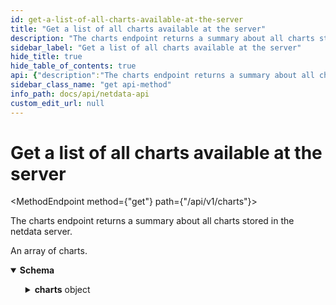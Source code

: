 ```yaml
---
id: get-a-list-of-all-charts-available-at-the-server
title: "Get a list of all charts available at the server"
description: "The charts endpoint returns a summary about all charts stored in the netdata server."
sidebar_label: "Get a list of all charts available at the server"
hide_title: true
hide_table_of_contents: true
api: {"description":"The charts endpoint returns a summary about all charts stored in the netdata server.","responses":{"200":{"description":"An array of charts.","content":{"application/json":{"schema":{"type":"object","properties":{"hostname":{"type":"string","description":"The hostname of the netdata server."},"version":{"type":"string","description":"netdata version of the server."},"release_channel":{"type":"string","description":"The release channel of the build on the server.","example":"nightly"},"timezone":{"type":"string","description":"The current timezone on the server."},"os":{"type":"string","description":"The netdata server host operating system.","enum":["macos","linux","freebsd"]},"history":{"type":"number","description":"The duration, in seconds, of the round robin database maintained by netdata."},"memory_mode":{"type":"string","description":"The name of the database memory mode on the server."},"update_every":{"type":"number","description":"The default update frequency of the netdata server. All charts have an update frequency equal or bigger than this."},"charts":{"type":"object","description":"An object containing all the chart objects available at the netdata server. This is used as an indexed array. The key of each chart object is the id of the chart.","additionalProperties":{"type":"object","properties":{"id":{"type":"string","description":"The unique id of the chart."},"name":{"type":"string","description":"The name of the chart."},"type":{"type":"string","description":"The type of the chart. Types are not handled by netdata. You can use this field for anything you like."},"family":{"type":"string","description":"The family of the chart. Families are not handled by netdata. You can use this field for anything you like."},"title":{"type":"string","description":"The title of the chart."},"priority":{"type":"number","description":"The relative priority of the chart. Netdata does not care about priorities. This is just an indication of importance for the chart viewers to sort charts of higher priority (lower number) closer to the top. Priority sorting should only be used among charts of the same type or family."},"enabled":{"type":"boolean","description":"True when the chart is enabled. Disabled charts do not currently collect values, but they may have historical values available."},"units":{"type":"string","description":"The unit of measurement for the values of all dimensions of the chart."},"data_url":{"type":"string","description":"The absolute path to get data values for this chart. You are expected to use this path as the base when constructing the URL to fetch data values for this chart."},"chart_type":{"type":"string","description":"The chart type.","enum":["line","area","stacked"]},"duration":{"type":"number","description":"The duration, in seconds, of the round robin database maintained by netdata."},"first_entry":{"type":"number","description":"The UNIX timestamp of the first entry (the oldest) in the round robin database."},"last_entry":{"type":"number","description":"The UNIX timestamp of the latest entry in the round robin database."},"update_every":{"type":"number","description":"The update frequency of this chart, in seconds. One value every this amount of time is kept in the round robin database."},"dimensions":{"type":"object","description":"An object containing all the chart dimensions available for the chart. This is used as an indexed array. For each pair in the dictionary: the key is the id of the dimension and the value is a dictionary containing the name.","additionalProperties":{"type":"object","properties":{"name":{"type":"string","description":"The name of the dimension"}}}},"chart_variables":{"type":"object","additionalProperties":{"type":"object","properties":{"varname1":{"type":"number","format":"float"},"varname2":{"type":"number","format":"float"}},"title":"chart_variables"}},"green":{"type":"number","nullable":true,"description":"Chart health green threshold."},"red":{"type":"number","nullable":true,"description":"Chart health red threshold."}},"title":"chart"}},"charts_count":{"type":"number","description":"The number of charts."},"dimensions_count":{"type":"number","description":"The total number of dimensions."},"alarms_count":{"type":"number","description":"The number of alarms."},"rrd_memory_bytes":{"type":"number","description":"The size of the round robin database in bytes."}},"title":"chart_summary"}}}}},"method":"get","path":"/api/v1/charts","servers":[{"url":"https://registry.my-netdata.io"},{"url":"http://registry.my-netdata.io"},{"url":"http://localhost:19999"}],"info":{"title":"Netdata API","description":"Real-time performance and health monitoring.","version":"1.38"},"postman":{"name":"Get a list of all charts available at the server","description":{"content":"The charts endpoint returns a summary about all charts stored in the netdata server.","type":"text/plain"},"url":{"path":["api","v1","charts"],"host":["{{baseUrl}}"],"query":[],"variable":[]},"header":[{"key":"Accept","value":"application/json"}],"method":"GET"}}
sidebar_class_name: "get api-method"
info_path: docs/api/netdata-api
custom_edit_url: null
---
```



<h1 className={"openapi__heading"}>Get a list of all charts available at the server</h1>

<MethodEndpoint method={"get"} path={"/api/v1/charts"}></MethodEndpoint>



The charts endpoint returns a summary about all charts stored in the netdata server.

<div><div><ApiTabs><TabItem label={"200"} value={"200"}><div>

An array of charts.

</div><div><MimeTabs className={"openapi-tabs__mime"} schemaType={"response"}><TabItem label={"application/json"} value={"application/json"}><SchemaTabs className={"openapi-tabs__schema"}><TabItem label={"Schema"} value={"Schema"}><details style={{}} className={"openapi-markdown__details"} data-collapsed={false} open={true}><summary style={{"textAlign":"left"}}><strong>Schema</strong></summary><div style={{"textAlign":"left","marginLeft":"1rem"}}></div><ul style={{"marginLeft":"1rem"}}><SchemaItem collapsible={false} name={"hostname"} required={false} schemaName={"string"} qualifierMessage={undefined} schema={{"type":"string","description":"The hostname of the netdata server."}}></SchemaItem><SchemaItem collapsible={false} name={"version"} required={false} schemaName={"string"} qualifierMessage={undefined} schema={{"type":"string","description":"netdata version of the server."}}></SchemaItem><SchemaItem collapsible={false} name={"release_channel"} required={false} schemaName={"string"} qualifierMessage={undefined} schema={{"type":"string","description":"The release channel of the build on the server.","example":"nightly"}}></SchemaItem><SchemaItem collapsible={false} name={"timezone"} required={false} schemaName={"string"} qualifierMessage={undefined} schema={{"type":"string","description":"The current timezone on the server."}}></SchemaItem><SchemaItem collapsible={false} name={"os"} required={false} schemaName={"string"} qualifierMessage={"**Possible values:** [`macos`, `linux`, `freebsd`]"} schema={{"type":"string","description":"The netdata server host operating system.","enum":["macos","linux","freebsd"]}}></SchemaItem><SchemaItem collapsible={false} name={"history"} required={false} schemaName={"number"} qualifierMessage={undefined} schema={{"type":"number","description":"The duration, in seconds, of the round robin database maintained by netdata."}}></SchemaItem><SchemaItem collapsible={false} name={"memory_mode"} required={false} schemaName={"string"} qualifierMessage={undefined} schema={{"type":"string","description":"The name of the database memory mode on the server."}}></SchemaItem><SchemaItem collapsible={false} name={"update_every"} required={false} schemaName={"number"} qualifierMessage={undefined} schema={{"type":"number","description":"The default update frequency of the netdata server. All charts have an update frequency equal or bigger than this."}}></SchemaItem><SchemaItem collapsible={true} className={"schemaItem"}><details style={{}} className={"openapi-markdown__details"}><summary style={{}}><strong>charts</strong><span style={{"opacity":"0.6"}}> object</span></summary><div style={{"marginLeft":"1rem"}}><div style={{"marginTop":".5rem","marginBottom":".5rem"}}>

An object containing all the chart objects available at the netdata server. This is used as an indexed array. The key of each chart object is the id of the chart.

</div><SchemaItem collapsible={true} className={"schemaItem"}><details style={{}} className={"openapi-markdown__details"}><summary style={{}}><strong>property name*</strong><span style={{"opacity":"0.6"}}> object (chart)</span></summary><div style={{"marginLeft":"1rem"}}><SchemaItem collapsible={false} name={"id"} required={false} schemaName={"string"} qualifierMessage={undefined} schema={{"type":"string","description":"The unique id of the chart."}}></SchemaItem><SchemaItem collapsible={false} name={"name"} required={false} schemaName={"string"} qualifierMessage={undefined} schema={{"type":"string","description":"The name of the chart."}}></SchemaItem><SchemaItem collapsible={false} name={"type"} required={false} schemaName={"string"} qualifierMessage={undefined} schema={{"type":"string","description":"The type of the chart. Types are not handled by netdata. You can use this field for anything you like."}}></SchemaItem><SchemaItem collapsible={false} name={"family"} required={false} schemaName={"string"} qualifierMessage={undefined} schema={{"type":"string","description":"The family of the chart. Families are not handled by netdata. You can use this field for anything you like."}}></SchemaItem><SchemaItem collapsible={false} name={"title"} required={false} schemaName={"string"} qualifierMessage={undefined} schema={{"type":"string","description":"The title of the chart."}}></SchemaItem><SchemaItem collapsible={false} name={"priority"} required={false} schemaName={"number"} qualifierMessage={undefined} schema={{"type":"number","description":"The relative priority of the chart. Netdata does not care about priorities. This is just an indication of importance for the chart viewers to sort charts of higher priority (lower number) closer to the top. Priority sorting should only be used among charts of the same type or family."}}></SchemaItem><SchemaItem collapsible={false} name={"enabled"} required={false} schemaName={"boolean"} qualifierMessage={undefined} schema={{"type":"boolean","description":"True when the chart is enabled. Disabled charts do not currently collect values, but they may have historical values available."}}></SchemaItem><SchemaItem collapsible={false} name={"units"} required={false} schemaName={"string"} qualifierMessage={undefined} schema={{"type":"string","description":"The unit of measurement for the values of all dimensions of the chart."}}></SchemaItem><SchemaItem collapsible={false} name={"data_url"} required={false} schemaName={"string"} qualifierMessage={undefined} schema={{"type":"string","description":"The absolute path to get data values for this chart. You are expected to use this path as the base when constructing the URL to fetch data values for this chart."}}></SchemaItem><SchemaItem collapsible={false} name={"chart_type"} required={false} schemaName={"string"} qualifierMessage={"**Possible values:** [`line`, `area`, `stacked`]"} schema={{"type":"string","description":"The chart type.","enum":["line","area","stacked"]}}></SchemaItem><SchemaItem collapsible={false} name={"duration"} required={false} schemaName={"number"} qualifierMessage={undefined} schema={{"type":"number","description":"The duration, in seconds, of the round robin database maintained by netdata."}}></SchemaItem><SchemaItem collapsible={false} name={"first_entry"} required={false} schemaName={"number"} qualifierMessage={undefined} schema={{"type":"number","description":"The UNIX timestamp of the first entry (the oldest) in the round robin database."}}></SchemaItem><SchemaItem collapsible={false} name={"last_entry"} required={false} schemaName={"number"} qualifierMessage={undefined} schema={{"type":"number","description":"The UNIX timestamp of the latest entry in the round robin database."}}></SchemaItem><SchemaItem collapsible={false} name={"update_every"} required={false} schemaName={"number"} qualifierMessage={undefined} schema={{"type":"number","description":"The update frequency of this chart, in seconds. One value every this amount of time is kept in the round robin database."}}></SchemaItem><SchemaItem collapsible={true} className={"schemaItem"}><details style={{}} className={"openapi-markdown__details"}><summary style={{}}><strong>dimensions</strong><span style={{"opacity":"0.6"}}> object</span></summary><div style={{"marginLeft":"1rem"}}><div style={{"marginTop":".5rem","marginBottom":".5rem"}}>

An object containing all the chart dimensions available for the chart. This is used as an indexed array. For each pair in the dictionary: the key is the id of the dimension and the value is a dictionary containing the name.

</div><SchemaItem collapsible={true} className={"schemaItem"}><details style={{}} className={"openapi-markdown__details"}><summary style={{}}><strong>property name*</strong><span style={{"opacity":"0.6"}}> object</span></summary><div style={{"marginLeft":"1rem"}}><SchemaItem collapsible={false} name={"name"} required={false} schemaName={"string"} qualifierMessage={undefined} schema={{"type":"string","description":"The name of the dimension"}}></SchemaItem></div></details></SchemaItem></div></details></SchemaItem><SchemaItem collapsible={true} className={"schemaItem"}><details style={{}} className={"openapi-markdown__details"}><summary style={{}}><strong>chart_variables</strong><span style={{"opacity":"0.6"}}> object</span></summary><div style={{"marginLeft":"1rem"}}><SchemaItem collapsible={true} className={"schemaItem"}><details style={{}} className={"openapi-markdown__details"}><summary style={{}}><strong>property name*</strong><span style={{"opacity":"0.6"}}> object (chart_variables)</span></summary><div style={{"marginLeft":"1rem"}}><SchemaItem collapsible={false} name={"varname1"} required={false} schemaName={"float"} qualifierMessage={undefined} schema={{"type":"number","format":"float"}}></SchemaItem><SchemaItem collapsible={false} name={"varname2"} required={false} schemaName={"float"} qualifierMessage={undefined} schema={{"type":"number","format":"float"}}></SchemaItem></div></details></SchemaItem></div></details></SchemaItem><SchemaItem collapsible={false} name={"green"} required={false} schemaName={"number"} qualifierMessage={undefined} schema={{"type":"number","nullable":true,"description":"Chart health green threshold."}}></SchemaItem><SchemaItem collapsible={false} name={"red"} required={false} schemaName={"number"} qualifierMessage={undefined} schema={{"type":"number","nullable":true,"description":"Chart health red threshold."}}></SchemaItem></div></details></SchemaItem></div></details></SchemaItem><SchemaItem collapsible={false} name={"charts_count"} required={false} schemaName={"number"} qualifierMessage={undefined} schema={{"type":"number","description":"The number of charts."}}></SchemaItem><SchemaItem collapsible={false} name={"dimensions_count"} required={false} schemaName={"number"} qualifierMessage={undefined} schema={{"type":"number","description":"The total number of dimensions."}}></SchemaItem><SchemaItem collapsible={false} name={"alarms_count"} required={false} schemaName={"number"} qualifierMessage={undefined} schema={{"type":"number","description":"The number of alarms."}}></SchemaItem><SchemaItem collapsible={false} name={"rrd_memory_bytes"} required={false} schemaName={"number"} qualifierMessage={undefined} schema={{"type":"number","description":"The size of the round robin database in bytes."}}></SchemaItem></ul></details></TabItem><TabItem label={"Example (from schema)"} value={"Example (from schema)"}><ResponseSamples responseExample={"{\n  \"hostname\": \"string\",\n  \"version\": \"string\",\n  \"release_channel\": \"nightly\",\n  \"timezone\": \"string\",\n  \"os\": \"macos\",\n  \"history\": 0,\n  \"memory_mode\": \"string\",\n  \"update_every\": 0,\n  \"charts\": {},\n  \"charts_count\": 0,\n  \"dimensions_count\": 0,\n  \"alarms_count\": 0,\n  \"rrd_memory_bytes\": 0\n}"} language={"json"}></ResponseSamples></TabItem></SchemaTabs></TabItem></MimeTabs></div></TabItem></ApiTabs></div></div>
      